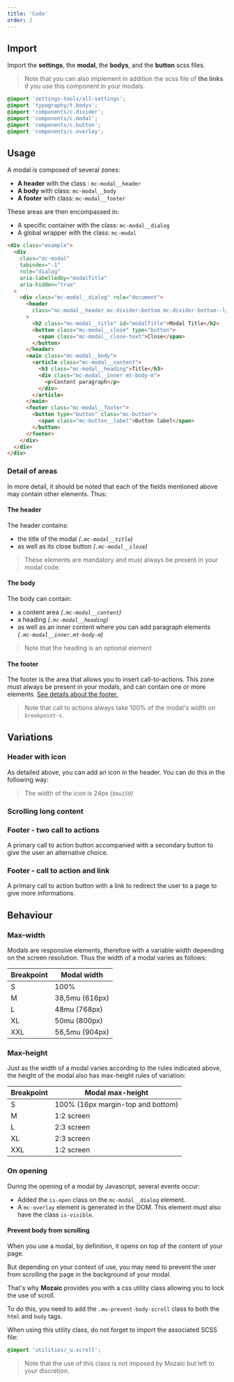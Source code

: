 ```yaml
---
title: 'Code'
order: 2
---
```


## Import

Import the **settings**, the **modal**, the **bodys**, and the **button** scss files.

> Note that you can also implement in addition the scss file of **the links** if you use this component in your modals.

```scss
@import 'settings-tools/all-settings';
@import 'typography/t.bodys';
@import 'components/c.divider';
@import 'components/c.modal';
@import 'components/c.button';
@import 'components/c.overlay';
```

## Usage

A modal is composed of several zones:

- **A header** with the class : `mc-modal__header`
- **A body** with class: `mc-modal__body`
- **A footer** with class: `mc-modal__footer`

These areas are then encompassed in:

- A specific container with the class: `mc-modal__dialog`
- A global wrapper with the class: `mc-modal`

```html
<div class="example">
  <div
    class="mc-modal"
    tabindex="-1"
    role="dialog"
    aria-labelledby="modalTitle"
    aria-hidden="true"
  >
    <div class="mc-modal__dialog" role="document">
      <header
        class="mc-modal__header mc-divider-bottom mc-divider-bottom--light"
      >
        <h2 class="mc-modal__title" id="modalTitle">Modal Title</h2>
        <button class="mc-modal__close" type="button">
          <span class="mc-modal__close-text">Close</span>
        </button>
      </header>
      <main class="mc-modal__body">
        <article class="mc-modal__content">
          <h3 class="mc-modal__heading">Title</h3>
          <div class="mc-modal__inner mt-body-m">
            <p>Content paragraph</p>
          </div>
        </article>
      </main>
      <footer class="mc-modal__footer">
        <button type="button" class="mc-button">
          <span class="mc-button__label">Button label</span>
        </button>
      </footer>
    </div>
  </div>
</div>
```

### Detail of areas

In more detail, it should be noted that each of the fields mentioned above may contain other elements. Thus:

#### The header

The header contains:

- the title of the modal _(`.mc-modal__title`)_
- as well as its close button _(`.mc-modal__close`)_

> These elements are mandatory and must always be present in your modal code.

#### The body

The body can contain:

- a content area _(`.mc-modal__content`)_
- a heading _(`.mc-modal__heading`)_
- as well as an inner content where you can add paragraph elements _(`.mc-modal__inner.mt-body-m`)_

> Note that the heading is an optional element

#### The footer

The footer is the area that allows you to insert call-to-actions. This zone must always be present in your modals, and can contain one or more elements. [See details about the footer.](/Components/Modals/#modal-footer)

> Note that call to actions always take 100% of the modal's width on `breakpoint-s`.

## Variations

### Header with icon

As detailed above, you can add an icon in the header. You can do this in the following way:

<Preview path="header-with-icon" />

> The width of the icon is 24px _(`$mu150`)_


### Scrolling long content

<Preview path="big-content" />

### Footer - two call to actions

A primary call to action button accompanied with a secondary button to give the user an alternative choice.

<Preview path="cta-two" />

### Footer - call to action and link

A primary call to action button with a link to redirect the user to a page to give more informations.

<Preview path="cta-link" />

## Behaviour

### Max-width

Modals are responsive elements, therefore with a variable width depending on the screen resolution.
Thus the width of a modal varies as follows:

| Breakpoint | Modal width    |
| ---------- | -------------- |
| S          | 100%           |
| M          | 38,5mu (616px) |
| L          | 48mu (768px)   |
| XL         | 50mu (800px)   |
| XXL        | 56,5mu (904px) |

### Max-height

Just as the width of a modal varies according to the rules indicated above, the height of the modal also has max-height rules of variation:

| Breakpoint | Modal max-height                  |
| ---------- | --------------------------------- |
| S          | 100% (16px margin-top and bottom) |
| M          | 1:2 screen                        |
| L          | 2:3 screen                        |
| XL         | 2:3 screen                        |
| XXL        | 1:2 screen                        |

### On opening

During the opening of a modal by Javascript, several events occur:

- Added the `is-open` class on the `mc-modal__dialog` element.
- A `mc-overlay` element is generated in the DOM. This element must also have the class `is-visible`.

<Preview path="header-with-icon" />

#### Prevent body from scrolling

When you use a modal, by definition, it opens on top of the content of your page.

But depending on your context of use, you may need to prevent the user from scrolling the page in the background of your modal.

That's why **Mozaic** provides you with a css utility class allowing you to lock the use of scroll.

To do this, you need to add the `.mu-prevent-body-scroll` class to both the `html` and `body` tags.

When using this utility class, do not forget to import the associated SCSS file:

```scss
@import 'utilities/_u.scroll';
```

> Note that the use of this class is not imposed by Mozaic but left to your discretion.
